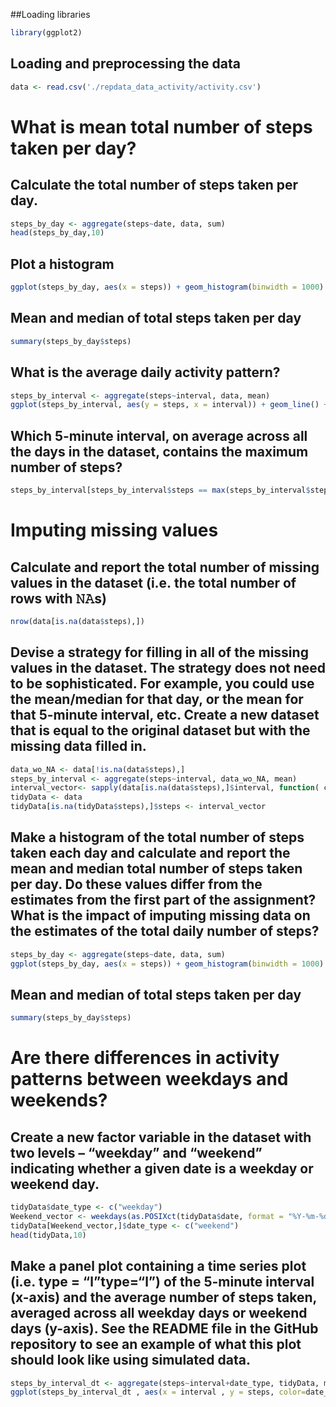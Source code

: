 ##Loading libraries
```{r}
library(ggplot2)
```

## Loading and preprocessing the data
```{r}
data <- read.csv('./repdata_data_activity/activity.csv')
```

# What is mean total number of steps taken per day?

## Calculate the total number of steps taken per day.
```{r}
steps_by_day <- aggregate(steps~date, data, sum)
head(steps_by_day,10)
```
## Plot a histogram

```{r}
ggplot(steps_by_day, aes(x = steps)) + geom_histogram(binwidth = 1000) + labs(title = "Daily Steps Frequency", x = "Steps", y = "Count")
```

## Mean and median of total steps taken per day
```{r}
summary(steps_by_day$steps)
```

## What is the average daily activity pattern?
```{r}
steps_by_interval <- aggregate(steps~interval, data, mean)
ggplot(steps_by_interval, aes(y = steps, x = interval)) + geom_line() + labs(title = "Daily Steps pattern", x = "Avg Steps per Day", y = "Interval")
```

## Which 5-minute interval, on average across all the days in the dataset, contains the maximum number of steps?
```{r}
steps_by_interval[steps_by_interval$steps == max(steps_by_interval$steps),]$interval
```

# Imputing missing values

## Calculate and report the total number of missing values in the dataset (i.e. the total number of rows with 𝙽𝙰s)
```{r}
nrow(data[is.na(data$steps),])
```

## Devise a strategy for filling in all of the missing values in the dataset. The strategy does not need to be sophisticated. For example, you could use the mean/median for that day, or the mean for that 5-minute interval, etc. Create a new dataset that is equal to the original dataset but with the missing data filled in.
```{r}
data_wo_NA <- data[!is.na(data$steps),]
steps_by_interval <- aggregate(steps~interval, data_wo_NA, mean)
interval_vector<- sapply(data[is.na(data$steps),]$interval, function( c ) { steps_by_interval[ steps_by_interval$interval == c,]$steps } )
tidyData <- data
tidyData[is.na(tidyData$steps),]$steps <- interval_vector

```

## Make a histogram of the total number of steps taken each day and calculate and report the mean and median total number of steps taken per day. Do these values differ from the estimates from the first part of the assignment? What is the impact of imputing missing data on the estimates of the total daily number of steps?

```{r}
steps_by_day <- aggregate(steps~date, data, sum)
ggplot(steps_by_day, aes(x = steps)) + geom_histogram(binwidth = 1000) + labs(title = "Daily Steps Frequency", x = "Steps", y = "Count")
```

## Mean and median of total steps taken per day
```{r}
summary(steps_by_day$steps)
```

# Are there differences in activity patterns between weekdays and weekends?

## Create a new factor variable in the dataset with two levels – “weekday” and “weekend” indicating whether a given date is a weekday or weekend day.
```{r}
tidyData$date_type <- c("weekday")
Weekend_vector <- weekdays(as.POSIXct(tidyData$date, format = "%Y-%m-%d")) %in% c("Saturday", "Sunday")
tidyData[Weekend_vector,]$date_type <- c("weekend")
head(tidyData,10)
```

## Make a panel plot containing a time series plot (i.e. type = "l"\color{red}{\verb|type = "l"|}type="l") of the 5-minute interval (x-axis) and the average number of steps taken, averaged across all weekday days or weekend days (y-axis). See the README file in the GitHub repository to see an example of what this plot should look like using simulated data.
```{r}
steps_by_interval_dt <- aggregate(steps~interval+date_type, tidyData, mean)
ggplot(steps_by_interval_dt , aes(x = interval , y = steps, color=date_type )) + geom_line() + labs(title = "Avg. Daily Steps by Day type", x = "Interval", y = "No. of Steps") + facet_wrap(.~date_type , ncol = 1, nrow=2)
```

